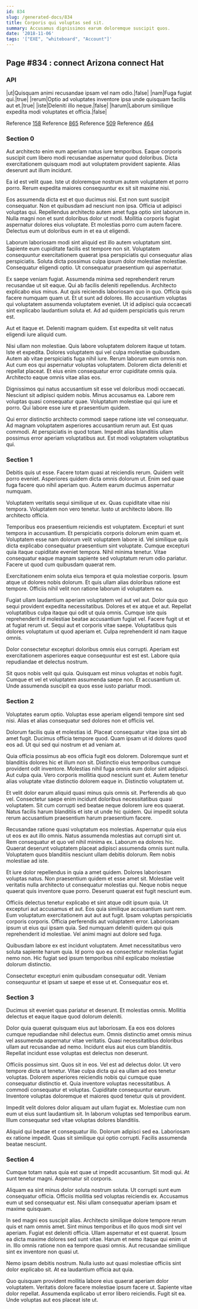 ```yaml
---
id: 834
slug: /generated-docs/834
title: Corporis qui voluptas sed sit.
summary: Accusamus dignissimos earum doloremque suscipit quos.
date: '2018-11-06'
tags: '["EXE", "whiteboard", "Account"]'
---
```

## Page #834 : connect Arizona connect Hat
<Partial />

### API

|ut|Quisquam animi recusandae ipsam vel nam odio.|false|
|nam|Fuga fugiat qui.|true|
|rerum|Optio ad voluptates inventore ipsa unde quisquam facilis aut et.|true|
|iste|Deleniti illo neque.|false|
|harum|Laborum similique expedita modi voluptates et officia.|false|

Reference [158](/generated-docs/158)
Reference [865](/generated-docs/865)
Reference [509](/generated-docs/509)
Reference [464](/generated-docs/464)


### Section 0
Aut architecto enim eum aperiam natus iure temporibus. Eaque corporis suscipit cum libero modi recusandae aspernatur quod doloribus. Dicta exercitationem quisquam modi aut voluptatem provident sapiente. Alias deserunt aut illum incidunt.
 Ea id est velit quae. Iste ut doloremque nostrum autem voluptatem et porro porro. Rerum expedita maiores consequuntur ex sit sit maxime nisi.
 Eos assumenda dicta est et quo ducimus nisi. Est non sunt suscipit consequatur. Non et quibusdam ad nesciunt non ipsa.
Officia ut adipisci voluptas qui. Repellendus architecto autem amet fuga optio sint laborum in. Nulla magni non et sunt doloribus dolor ut modi. Mollitia corporis fugiat aspernatur dolores eius voluptate. Et molestias porro cum autem facere. Delectus eum ut doloribus eum in et ea ut eligendi.
 Laborum laboriosam modi sint aliquid est illo autem voluptatum sint. Sapiente eum cupiditate facilis est tempore non sit. Voluptatem consequuntur exercitationem quaerat ipsa perspiciatis qui consequatur alias perspiciatis. Soluta dicta possimus culpa ipsum dolor molestiae molestiae. Consequatur eligendi optio. Ut consequatur praesentium qui aspernatur.
 Ex saepe veniam fugiat. Assumenda minima sed reprehenderit rerum recusandae ut sit eaque. Qui ab facilis deleniti repellendus. Architecto explicabo eius minus. Aut quis reiciendis laboriosam quo in quo.
Officia quis facere numquam quam ut. Et ut sunt ad dolores. Illo accusantium voluptas qui voluptatem assumenda voluptatem eveniet. Ut id adipisci quia occaecati sint explicabo laudantium soluta et. Ad ad quidem perspiciatis quis rerum est.
 Aut et itaque et. Deleniti magnam quidem. Est expedita sit velit natus eligendi iure aliquid cum.
 Nisi ullam non molestiae. Quis labore voluptatem dolorem itaque ut totam. Iste et expedita. Dolores voluptatem qui vel culpa molestiae quibusdam. Autem ab vitae perspiciatis fuga nihil iure.
Rerum laborum eum omnis non. Aut cum eos qui aspernatur voluptas voluptatem. Dolorem dicta deleniti et repellat placeat. Et eius enim consequatur error cupiditate omnis quia. Architecto eaque omnis vitae alias eos.
 Dignissimos qui natus accusantium sit esse vel doloribus modi occaecati. Nesciunt sit adipisci quidem nobis. Minus accusamus ea. Labore rem voluptas quasi consequatur quae. Voluptatum molestiae qui qui iure et porro. Qui labore esse iure et praesentium quidem.
 Qui error distinctio architecto commodi saepe ratione iste vel consequatur. Ad magnam voluptatem asperiores accusantium rerum aut. Est quas commodi. At perspiciatis in quod totam. Impedit alias blanditiis ullam possimus error aperiam voluptatibus aut. Est modi voluptatem voluptatibus qui.
### Section 1
Debitis quis ut esse. Facere totam quasi at reiciendis rerum. Quidem velit porro eveniet. Asperiores quidem dicta omnis dolorum ut. Enim sed quae fuga facere quo nihil aperiam quo. Autem earum ducimus aspernatur numquam.
 Voluptatem veritatis sequi similique ut ex. Quas cupiditate vitae nisi tempora. Voluptatem non vero tenetur. Iusto ut architecto labore. Illo architecto officia.
 Temporibus eos praesentium reiciendis est voluptatem. Excepturi et sunt tempora in accusantium. Et perspiciatis corporis dolorum enim quam et. Voluptatem esse nam dolorum velit voluptatem labore id. Vel similique quis dicta explicabo consequatur praesentium sint voluptate.
Cumque excepturi quia itaque cupiditate eveniet tempora. Nihil minima tenetur. Vitae consequatur eaque magnam sapiente sed voluptatum rerum odio pariatur. Facere ut quod cum quibusdam quaerat rem.
 Exercitationem enim soluta eius tempora et quia molestiae corporis. Ipsum atque ut dolores nobis dolorum. Et quis ullam alias doloribus ratione est tempore. Officiis nihil velit non ratione laborum id voluptatem ea.
 Fugiat ullam laudantium aperiam voluptatem vel aut vel aut. Dolor quia quo sequi provident expedita necessitatibus. Dolores et ex atque et aut. Repellat voluptatibus culpa itaque qui odit ut quia omnis. Cumque iste quis reprehenderit id molestiae beatae accusantium fugiat vel.
Facere fugit ut et at fugiat rerum ut. Sequi aut et corporis vitae saepe. Voluptatibus quis dolores voluptatum ut quod aperiam et. Culpa reprehenderit id nam itaque omnis.
 Dolor consectetur excepturi doloribus omnis eius corrupti. Aperiam est exercitationem asperiores eaque consequuntur est est est. Labore quia repudiandae et delectus nostrum.
 Sit quos nobis velit qui quia. Quisquam est minus voluptas et nobis fugit. Cumque et vel et voluptatem assumenda saepe non. Et accusantium ut. Unde assumenda suscipit ea quos esse iusto pariatur modi.
### Section 2
Voluptates earum optio. Voluptas esse aperiam eligendi tempore sint sed nisi. Alias et alias consequatur sed dolores non et officiis vel.
 Dolorum facilis quia et molestias id. Placeat consequatur vitae ipsa sint ab amet fugit. Ducimus officia tempore quod. Quam ipsam ut id dolores quod eos ad. Ut qui sed qui nostrum et ad veniam at.
 Quia officia possimus ab eos officia fugit eos dolorem. Doloremque sunt et blanditiis dolores hic et illum non sit. Distinctio eius temporibus cumque provident odit inventore. Molestias nihil fuga omnis eum dolor sint adipisci. Aut culpa quia.
Vero corporis mollitia quod nesciunt sunt et. Autem tenetur alias voluptate vitae distinctio dolorem eaque in. Distinctio voluptatem ut.
 Et velit dolor earum aliquid quasi minus quis omnis sit. Perferendis ab quo vel. Consectetur saepe enim incidunt doloribus necessitatibus quasi voluptatem. Sit cum corrupti sed beatae neque dolorem iure eos quaerat. Natus facilis harum blanditiis et iste ut unde hic quidem. Qui impedit soluta rerum accusantium praesentium harum praesentium facere.
 Recusandae ratione quasi voluptatum eos molestias. Aspernatur quia eius ut eos ex aut illo omnis. Natus assumenda molestias aut corrupti sint ut.
Rem consequatur et quo vel nihil minima ex. Laborum ea dolores hic. Quaerat deserunt voluptatem placeat adipisci assumenda omnis sunt nulla. Voluptatem quos blanditiis nesciunt ullam debitis dolorum. Rem nobis molestiae ad iste.
 Et iure dolor repellendus in quia a amet quidem. Dolores laboriosam voluptas natus. Non praesentium quidem et esse amet sit. Molestiae velit veritatis nulla architecto ut consequatur molestias qui. Neque nobis neque quaerat quis inventore quae porro. Deserunt quaerat est fugit nesciunt eum.
 Officiis delectus tenetur explicabo et sint atque odit ipsum quia. Ut excepturi aut accusamus et aut. Eos quia similique accusantium sunt rem.
Eum voluptatum exercitationem aut aut aut fugit. Ipsam voluptas perspiciatis corporis corporis. Officia perferendis aut voluptatem error. Laboriosam ipsum ut eius qui ipsam quia. Sed numquam deleniti quidem qui quis reprehenderit id molestiae. Vel animi magni aut dolore sed fuga.
 Quibusdam labore ex est incidunt voluptatem. Amet necessitatibus vero soluta sapiente harum quia. Id porro quo ea consectetur molestias fugiat nemo non. Hic fugiat sed ipsum temporibus nihil explicabo molestiae dolorum distinctio.
 Consectetur excepturi enim quibusdam consequatur odit. Veniam consequuntur et ipsam ut saepe et esse ut et. Consequatur eos et.
### Section 3
Ducimus sit eveniet quas pariatur et deserunt. Et molestias omnis. Mollitia delectus et eaque itaque quod dolorum deleniti.
 Dolor quia quaerat quisquam eius aut laboriosam. Ea eos eos dolores cumque repudiandae nihil delectus eum. Omnis distinctio amet omnis minus vel assumenda aspernatur vitae veritatis. Quasi necessitatibus doloribus ullam aut recusandae ad nemo. Incidunt eius aut eius cum blanditiis. Repellat incidunt esse voluptas est delectus non deserunt.
 Officiis possimus sint. Quos sit in eos. Vel est ad delectus dolor. Ut vero tempore dicta ut tenetur. Vitae culpa dicta qui ea ullam ad eos tenetur voluptas. Dolorem asperiores reiciendis nobis qui cumque quae consequatur distinctio et.
Quia inventore voluptas necessitatibus. A commodi consequatur et voluptas. Cupiditate consequuntur earum. Inventore voluptas doloremque et maiores quod tenetur quis ut provident.
 Impedit velit dolores dolor aliquam aut ullam fugiat ex. Molestiae cum non eum ut eius sunt laudantium sit. In laborum voluptas sed temporibus earum. Illum consequatur sed vitae voluptas dolores blanditiis.
 Aliquid qui beatae et consequatur illo. Dolorum adipisci sed ea. Laboriosam ex ratione impedit. Quas sit similique qui optio corrupti. Facilis assumenda beatae nesciunt.
### Section 4
Cumque totam natus quia est quae ut impedit accusantium. Sit modi qui. At sunt tenetur magni. Aspernatur sit corporis.
 Aliquam ea sint minus dolor soluta nostrum soluta. Ut corrupti sunt eum consequatur officia. Officiis mollitia sed voluptas reiciendis ex. Accusamus eum ut sed consequatur est. Nisi ullam consequatur aperiam ipsam et maxime quisquam.
 In sed magni eos suscipit alias. Architecto similique dolore tempore rerum quis et nam omnis amet. Sint minus temporibus et illo quos modi sint vel aperiam. Fugiat est deleniti officia. Ullam aspernatur et est quaerat.
Ipsum ea dicta maxime dolores sed sunt vitae. Harum et nemo itaque qui enim ut in. Illo omnis ratione non ea tempore quasi omnis. Aut recusandae similique sint ex inventore non quasi ut.
 Nemo ipsam debitis nostrum. Nulla iusto aut quasi molestiae officiis sint dolor explicabo sit. At ea laudantium officia aut quia.
 Quo quisquam provident mollitia labore eius quaerat aperiam dolor voluptatem. Veritatis dolore facere molestiae ipsum facere ut. Sapiente vitae dolor repellat. Assumenda explicabo ut error libero reiciendis. Fugit sit ea. Unde voluptas aut eos placeat iste ut.
